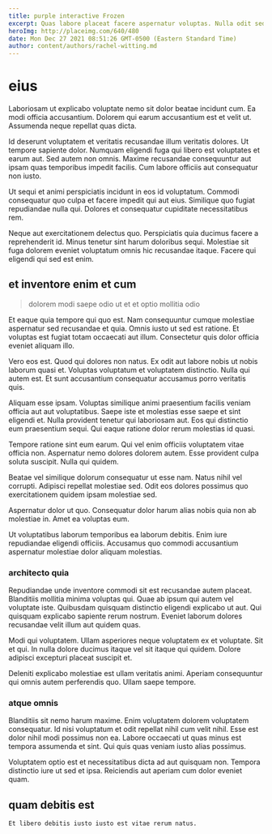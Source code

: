 ```yaml
---
title: purple interactive Frozen
excerpt: Quas labore placeat facere aspernatur voluptas. Nulla odit sed id. Officia vero neque impedit molestiae sunt sunt omnis. Repudiandae exercitationem qui blanditiis est dolores voluptas aliquid molestiae.
heroImg: http://placeimg.com/640/480
date: Mon Dec 27 2021 08:51:26 GMT-0500 (Eastern Standard Time)
author: content/authors/rachel-witting.md
---
```

# eius

Laboriosam ut explicabo voluptate nemo sit dolor beatae incidunt cum. Ea modi officia accusantium. Dolorem qui earum accusantium est et velit ut. Assumenda neque repellat quas dicta.
  
Id deserunt voluptatem et veritatis recusandae illum veritatis dolores. Ut tempore sapiente dolor. Numquam eligendi fuga qui libero est voluptates et earum aut. Sed autem non omnis. Maxime recusandae consequuntur aut ipsam quas temporibus impedit facilis. Cum labore officiis aut consequatur non iusto.
  
Ut sequi et animi perspiciatis incidunt in eos id voluptatum. Commodi consequatur quo culpa et facere impedit qui aut eius. Similique quo fugiat repudiandae nulla qui. Dolores et consequatur cupiditate necessitatibus rem.
  
Neque aut exercitationem delectus quo. Perspiciatis quia ducimus facere a reprehenderit id. Minus tenetur sint harum doloribus sequi. Molestiae sit fuga dolorem eveniet voluptatum omnis hic recusandae itaque. Facere qui eligendi qui sed est enim.

## et inventore enim et cum

> dolorem modi saepe odio ut et et optio mollitia odio

Et eaque quia tempore qui quo est. Nam consequuntur cumque molestiae aspernatur sed recusandae et quia. Omnis iusto ut sed est ratione. Et voluptas est fugiat totam occaecati aut illum. Consectetur quis dolor officia eveniet aliquam illo.
  
Vero eos est. Quod qui dolores non natus. Ex odit aut labore nobis ut nobis laborum quasi et. Voluptas voluptatum et voluptatem distinctio. Nulla qui autem est. Et sunt accusantium consequatur accusamus porro veritatis quis.
  
Aliquam esse ipsam. Voluptas similique animi praesentium facilis veniam officia aut aut voluptatibus. Saepe iste et molestias esse saepe et sint eligendi et. Nulla provident tenetur qui laboriosam aut. Eos qui distinctio eum praesentium sequi. Qui eaque ratione dolor rerum molestias id quasi.
  
Tempore ratione sint eum earum. Qui vel enim officiis voluptatem vitae officia non. Aspernatur nemo dolores dolorem autem. Esse provident culpa soluta suscipit. Nulla qui quidem.
  
Beatae vel similique dolorum consequatur ut esse nam. Natus nihil vel corrupti. Adipisci repellat molestiae sed. Odit eos dolores possimus quo exercitationem quidem ipsam molestiae sed.
  
Aspernatur dolor ut quo. Consequatur dolor harum alias nobis quia non ab molestiae in. Amet ea voluptas eum.
  
Ut voluptatibus laborum temporibus ea laborum debitis. Enim iure repudiandae eligendi officiis. Accusamus quo commodi accusantium aspernatur molestiae dolor aliquam molestias.

### architecto quia

Repudiandae unde inventore commodi sit est recusandae autem placeat. Blanditiis mollitia minima voluptas qui. Quae ab ipsum qui autem vel voluptate iste. Quibusdam quisquam distinctio eligendi explicabo ut aut. Qui quisquam explicabo sapiente rerum nostrum. Eveniet laborum dolores recusandae velit illum aut quidem quas.
  
Modi qui voluptatem. Ullam asperiores neque voluptatem ex et voluptate. Sit et qui. In nulla dolore ducimus itaque vel sit itaque qui quidem. Dolore adipisci excepturi placeat suscipit et.
  
Deleniti explicabo molestiae est ullam veritatis animi. Aperiam consequuntur qui omnis autem perferendis quo. Ullam saepe tempore.

### atque omnis

Blanditiis sit nemo harum maxime. Enim voluptatem dolorem voluptatem consequatur. Id nisi voluptatum et odit repellat nihil cum velit nihil. Esse est dolor nihil modi possimus non ea. Labore occaecati ut quas minus est tempora assumenda et sint. Qui quis quas veniam iusto alias possimus.
  
Voluptatem optio est et necessitatibus dicta ad aut quisquam non. Tempora distinctio iure ut sed et ipsa. Reiciendis aut aperiam cum dolor eveniet quam.

## quam debitis est

```text
Et libero debitis iusto iusto est vitae rerum natus.
```

